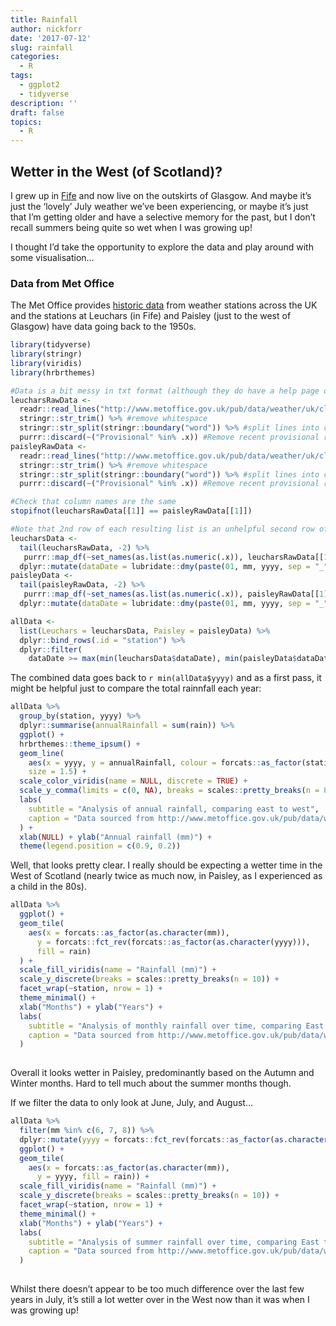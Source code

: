 ```yaml
---
title: Rainfall
author: nickforr
date: '2017-07-12'
slug: rainfall
categories: 
  - R
tags: 
  - ggplot2
  - tidyverse
description: ''
draft: false
topics:
  - R
---
```


## Wetter in the West (of Scotland)?

I grew up in [Fife](https://en.wikipedia.org/wiki/Fife) and now live on the
outskirts of Glasgow.  And maybe it's just the 'lovely' July weather we've
been experiencing, or maybe it's just that I'm getting older and have a
selective memory for the past, but I don't recall summers being quite so wet
when I was growing up!

I thought I'd take the opportunity to explore the data and play around with some
visualisation...

### Data from Met Office

The Met Office provides [historic
data](http://www.metoffice.gov.uk/public/weather/climate-historic/#?tab=climateHistoric)
from weather stations across the UK and the stations at Leuchars (in Fife) and
Paisley (just to the west of Glasgow) have data going back to the 1950s.

```r
library(tidyverse)
library(stringr)
library(viridis)
library(hrbrthemes)
```

```r
#Data is a bit messy in txt format (although they do have a help page on how to use the Excel 'text to columns wizard' to import the data...!)
leucharsRawData <- 
  readr::read_lines("http://www.metoffice.gov.uk/pub/data/weather/uk/climate/stationdata/leucharsdata.txt", skip = 5) %>% #skip first five lines of explanations
  stringr::str_trim() %>% #remove whitespace
  stringr::str_split(stringr::boundary("word")) %>% #split lines into columns
  purrr::discard(~("Provisional" %in% .x)) #Remove recent provisional results
paisleyRawData <- 
  readr::read_lines("http://www.metoffice.gov.uk/pub/data/weather/uk/climate/stationdata/paisleydata.txt", skip = 5) %>%
  stringr::str_trim() %>% #remove whitespace
  stringr::str_split(stringr::boundary("word")) %>% #split lines into columns
  purrr::discard(~("Provisional" %in% .x)) #Remove recent provisional results

#Check that column names are the same
stopifnot(leucharsRawData[[1]] == paisleyRawData[[1]])

#Note that 2nd row of each resulting list is an unhelpful second row of column headers
leucharsData <- 
  tail(leucharsRawData, -2) %>%
   purrr::map_df(~set_names(as.list(as.numeric(.x)), leucharsRawData[[1]])) %>%
  dplyr::mutate(dataDate = lubridate::dmy(paste(01, mm, yyyy, sep = "_")))
paisleyData <- 
  tail(paisleyRawData, -2) %>%
   purrr::map_df(~set_names(as.list(as.numeric(.x)), paisleyRawData[[1]])) %>%
  dplyr::mutate(dataDate = lubridate::dmy(paste(01, mm, yyyy, sep = "_")))

allData <- 
  list(Leuchars = leucharsData, Paisley = paisleyData) %>%
  dplyr::bind_rows(.id = "station") %>%
  dplyr::filter(
    dataDate >= max(min(leucharsData$dataDate), min(paisleyData$dataDate)))
```

The combined data goes back to `r min(allData$yyyy)` and as a first pass, it might be helpful just to compare the total rainnfall each year:

```r
allData %>%
  group_by(station, yyyy) %>%
  dplyr::summarise(annualRainfall = sum(rain)) %>%
  ggplot() +
  hrbrthemes::theme_ipsum() +
  geom_line(
    aes(x = yyyy, y = annualRainfall, colour = forcats::as_factor(station)),
    size = 1.5) +
  scale_color_viridis(name = NULL, discrete = TRUE) +
  scale_y_comma(limits = c(0, NA), breaks = scales::pretty_breaks(n = 8)) +
  labs(
    subtitle = "Analysis of annual rainfall, comparing east to west",
    caption = "Data sourced from http://www.metoffice.gov.uk/pub/data/weather/uk/climate/stationdata/"
  ) +
  xlab(NULL) + ylab("Annual rainfall (mm)") +
  theme(legend.position = c(0.9, 0.2))
```

Well, that looks pretty clear.  I really should be expecting a wetter time in the West of Scotland (nearly twice as much now, in Paisley, as I experienced as a child in the 80s).

```r
allData %>%
  ggplot() +
  geom_tile(
    aes(x = forcats::as_factor(as.character(mm)), 
      y = forcats::fct_rev(forcats::as_factor(as.character(yyyy))), 
      fill = rain)
  ) +
  scale_fill_viridis(name = "Rainfall (mm)") + 
  scale_y_discrete(breaks = scales::pretty_breaks(n = 10)) +
  facet_wrap(~station, nrow = 1) +
  theme_minimal() +
  xlab("Months") + ylab("Years") +
  labs(
    subtitle = "Analysis of monthly rainfall over time, comparing East to West",
    caption = "Data sourced from http://www.metoffice.gov.uk/pub/data/weather/uk/climate/stationdata/"
  )
  
```

Overall it looks wetter in Paisley, predominantly based on the Autumn and Winter months.  Hard to tell much about the summer months though.

If we filter the data to only look at June, July, and August...

```r
allData %>%
  filter(mm %in% c(6, 7, 8)) %>%
  dplyr::mutate(yyyy = forcats::fct_rev(forcats::as_factor(as.character(yyyy)))) %>%
  ggplot() +
  geom_tile(
    aes(x = forcats::as_factor(as.character(mm)), 
      y = yyyy, fill = rain)) +
  scale_fill_viridis(name = "Rainfall (mm)") + 
  scale_y_discrete(breaks = scales::pretty_breaks(n = 10)) +
  facet_wrap(~station, nrow = 1) +
  theme_minimal() +
  xlab("Months") + ylab("Years") +
  labs(
    subtitle = "Analysis of summer rainfall over time, comparing East to West",
    caption = "Data sourced from http://www.metoffice.gov.uk/pub/data/weather/uk/climate/stationdata/"
  )
  
```

Whilst there doesn't appear to be too much difference over the last few years in July, it's still a lot wetter over in the West now than it was when I was growing up! 


